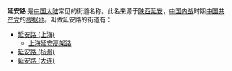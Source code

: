 '''延安路''' 是[[中国大陆|中国大陆]]常见的街道名称。此名来源于[[陕西|陕西]][[延安|延安]]，[[中国内战|中国内战]]时期[[中国共产党|中国共产党]]的[[根据地|根据地]]。叫做延安路的街道有：

*[[延安路_(上海)|延安路 (上海)]]
**[[上海延安高架路|上海延安高架路]]
*[[延安路_(杭州)|延安路 (杭州)]]
*[[延安路_(大连)|延安路 (大连)]]

{{disambig|Cat=街道名消歧义}}